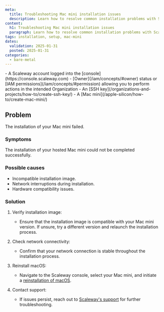 ```yaml
---
meta:
  title: Troubleshooting Mac mini installation issues
  description: Learn how to resolve common installation problems with Scaleway Apple silicon Mac mini.
content:
  h1: Troubleshooting Mac mini installation issues
  paragraph: Learn how to resolve common installation problems with Scaleway Apple silicon Mac mini.
tags: installation, setup, mac-mini
dates:
  validation: 2025-01-31
  posted: 2025-01-31
categories:
  - bare-metal
---
```


<Macro id="requirements" />
- A Scaleway account logged into the [console](https://console.scaleway.com)
- [Owner](/iam/concepts/#owner) status or [IAM permissions](/iam/concepts/#permission) allowing you to perform actions in the intended Organization
- An [SSH key](/organizations-and-projects/how-to/create-ssh-key/)
- A [Mac mini](/apple-silicon/how-to/create-mac-mini/)

## Problem
The installation of your Mac mini failed.

### Symptoms
The installation of your hosted Mac mini could not be completed successfully.

### Possible causes
- Incompatible installation image.
- Network interruptions during installation.
- Hardware compatibility issues.

### Solution
1. Verify installation image:
   - Ensure that the installation image is compatible with your Mac mini version. If unsure, try a different version and relaunch the installation process.

2. Check network connectivity:
   - Confirm that your network connection is stable throughout the installation process.

3. Reinstall macOS:
   - Navigate to the Scaleway console, select your Mac mini, and initiate a [reinstallation of macOS](/apple-silicon/how-to/reinstall-mac-mini/).

4. Contact support:
   - If issues persist, reach out to [Scaleway's support](https://console.scaleway.com/support) for further troubleshooting.
